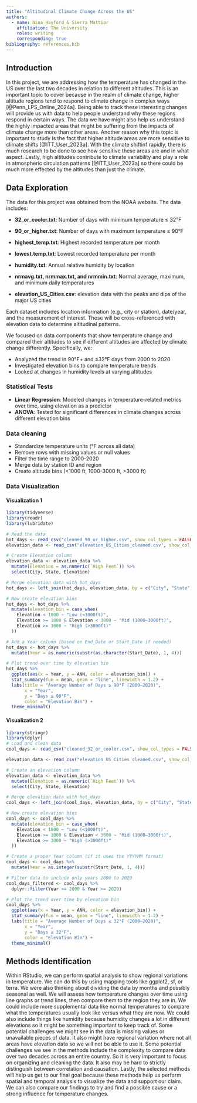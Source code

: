 ```yaml
---
title: "Altitudinal Climate Change Across the US"
authors:
  - name: Nina Hayford & Sierra Mattiar
    affiliation: The University
    roles: writing
    corresponding: true
bibliography: references.bib
---
```


## Introduction

In this project, we are addressing how the temperature has changed in the US over the last two decades in relation to different altitudes. This is an important topic to cover because in the realm of climate change, higher altitude regions tend to respond to climate change in complex ways [@Penn_LPS_Online_2024a]. Being able to track these interesting changes will provide us with data to help people understand why these regions respond in certain ways. The data we have might also help us understand the highly impacted areas that might be suffering from the impacts of climate change more than other areas. Another reason why this topic is important to study is the fact that higher altitude areas are more sensitive to climate shifts [@ITT_User_2023a]. With the climate shiftinf rapidly, there is much research to be done to see how sensitive these areas are and in what aspect. Lastly, high altitudes contribute to climate variability and play a role in atmospheric circulation patterns [@ITT_User_2023a] so there could be much more effected by the altitudes than just the climate.

## Data Exploration

The data for this project was obtained from the NOAA website. The data includes:

-   **32_or_cooler.txt**: Number of days with minimum temperature ≤ 32°F

-   **90_or_higher.txt**: Number of days with maximum temperature ≥ 90°F

-   **highest_temp.txt**: Highest recorded temperature per month

-   **lowest.temp.txt**: Lowest recorded temperature per month

-   **humidity.txt**: Annual relative humidity by location

-   **nrmavg.txt, nrmmax.txt, and nrmmin.txt**: Normal average, maximum, and minimum daily temperatures

-   **elevation_US_Cities.csv**: elevation data with the peaks and dips of the major US cities

Each dataset includes location information (e.g., city or station), date/year, and the measurement of interest. These will be cross-referenced with elevation data to determine altitudinal patterns.

We focused on data components that show temperature change and compared their altitudes to see if different altitudes are affected by climate change differently. Specifically, we:

- Analyzed the trend in 90°F+ and ≤32°F days from 2000 to 2020
- Investigated elevation bins to compare temperature trends
- Looked at changes in humidity levels at varying altitudes

### Statistical Tests 
- **Linear Regression**: Modeled changes in temperature-related metrics over time, using elevation as a predictor
- **ANOVA**: Tested for significant differences in climate changes across different elevation bins

### Data cleaning 
- Standardize temperature units (°F across all data)
- Remove rows with missing values or null values 
- Filter the time range to 2000-2020
- Merge data by station ID and region
- Create altitude bins (<1000 ft, 1000-3000 ft, >3000 ft)

### Data Visualization 
#### Visualization 1
```r
library(tidyverse)
library(readr)
library(lubridate)

# Read the data
hot_days <- read_csv("cleaned_90_or_higher.csv", show_col_types = FALSE)
elevation_data <- read_csv("elevation_US_Cities_cleaned.csv", show_col_types = FALSE)

# Create Elevation column
elevation_data <- elevation_data %>%
  mutate(Elevation = as.numeric(`High Feet`)) %>%
  select(City, State, Elevation)

# Merge elevation data with hot_days
hot_days <- left_join(hot_days, elevation_data, by = c("City", "State"))

# Now create elevation bins
hot_days <- hot_days %>%
  mutate(elevation_bin = case_when(
    Elevation < 1000 ~ "Low (<1000ft)",
    Elevation >= 1000 & Elevation < 3000 ~ "Mid (1000–3000ft)",
    Elevation >= 3000 ~ "High (>3000ft)"
  ))

```

```r
# Add a Year column (based on End_Date or Start_Date if needed)
hot_days <- hot_days %>%
  mutate(Year = as.numeric(substr(as.character(Start_Date), 1, 4)))

# Plot trend over time by elevation bin
hot_days %>%
  ggplot(aes(x = Year, y = ANN, color = elevation_bin)) +
  stat_summary(fun = mean, geom = "line", linewidth = 1.2) +
  labs(title = "Average Number of Days ≥ 90°F (2000–2020)",
       x = "Year",
       y = "Days ≥ 90°F",
       color = "Elevation Bin") +
  theme_minimal()
```

#### Visualization 2
```r
library(stringr)
library(dplyr)
# Load and clean data
cool_days <- read_csv("cleaned_32_or_cooler.csv", show_col_types = FALSE)

elevation_data <- read_csv("elevation_US_Cities_cleaned.csv", show_col_types = FALSE)

# Create an elevation column 
elevation_data <- elevation_data %>%
  mutate(Elevation = as.numeric(`High Feet`)) %>%
  select(City, State, Elevation)

# Merge elevation data with hot_days
cool_days <- left_join(cool_days, elevation_data, by = c("City", "State"))

# Now create elevation bins
cool_days <- cool_days %>%
  mutate(elevation_bin = case_when(
    Elevation < 1000 ~ "Low (<1000ft)",
    Elevation >= 1000 & Elevation < 3000 ~ "Mid (1000–3000ft)",
    Elevation >= 3000 ~ "High (>3000ft)"
  ))

# Create a proper Year column (if it uses the YYYYMM format)
cool_days <- cool_days %>%
  mutate(Year = as.integer(substr(Start_Date, 1, 4)))

# Filter data to include only years 2000 to 2020
cool_days_filtered <- cool_days %>%
  dplyr::filter(Year >= 2000 & Year <= 2020)

# Plot the trend over time by elevation bin
cool_days %>%
  ggplot(aes(x = Year, y = ANN, color = elevation_bin)) +
  stat_summary(fun = mean, geom = "line", linewidth = 1.2) +
  labs(title = "Average Number of Days ≤ 32°F (2000–2020)",
       x = "Year",
       y = "Days ≤ 32°F",
       color = "Elevation Bin") +
  theme_minimal()
```


## Methods Identification

Within RStudio, we can perform spatial analysis to show regional variations in temperature. We can do this by using mapping tools like ggplot2, sf, or terra. We were also thinking about dividing the data by months and possibly seasonal as well. We will assess how temperature changes over time using line graphs or trend lines, then compare them to the region they are in. We could include more supplemental data like normal temperatures to compare what the temperatures usually look like versus what they are now. We could also include things like humidity because humidity changes a lot in different elevations so it might be something important to keep track of. Some potential challenges we might see in the data is missing values or unavailable pieces of data. It also might have regional variation where not all areas have elevation data so we will not be able to use it. Some potential challenges we see in the methods include the complexity to compare data over two decades across an entire country. So it is very important to focus on organizing and cleaning the data. It also may be hard to strictly distinguish between correlation and causation. Lastly, the selected methods will help us get to our final goal because these methods help us perform spatial and temporal analysis to visualize the data and support our claim. We can also compare our findings to try and find a possible cause or a strong influence for temperature changes.
